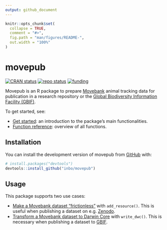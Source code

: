 ```yaml
---
output: github_document
---
```


<!-- README.md is generated from README.Rmd. Please edit that file -->

```r
knitr::opts_chunk$set(
  collapse = TRUE,
  comment = "#>",
  fig.path = "man/figures/README-",
  out.width = "100%"
)
```

# movepub

<!-- badges: start -->
[![CRAN status](https://www.r-pkg.org/badges/version/movepub)](https://CRAN.R-project.org/package=movepub)
[![repo status](https://www.repostatus.org/badges/latest/active.svg)](https://www.repostatus.org/#active)
[![funding](https://img.shields.io/static/v1?label=funded+by&message=NLBIF&labelColor=2e9228&color=87b950)](https://www.nlbif.nl/move2gbif-gps-zendergegevens-van-dieren-mobiliseren-naar-movebank-en-gbif/)
<!-- badges: end -->

Movepub is an R package to prepare [Movebank](https://movebank.org) animal tracking data for publication in a research repository or the [Global Biodiversity Information Facility (GBIF)](https://gbif.org).

To get started, see:

- [Get started](https://inbo.github.io/movepub/articles/movepub.html): an introduction to the package’s main functionalities.
- [Function reference](https://inbo.github.io/movepub/reference/index.html): overview of all functions.

## Installation

You can install the development version of movepub from [GitHub](https://github.com/) with:

```r
# install.packages("devtools")
devtools::install_github("inbo/movepub")
```

## Usage

This package supports two use cases:

- [Make a Movebank dataset "frictionless"](https://inbo.github.io/movepub/articles/movepub.html#frictionless) with `add_resource()`. This is useful when publishing a dataset on e.g. [Zenodo](https://zenodo.org).
- [Transform a Movebank dataset to Darwin Core](https://inbo.github.io/movepub/articles/movepub.html#dwc) with `write_dwc()`. This is necessary when publishing a dataset to [GBIF](https://www.gbif.org).
